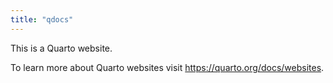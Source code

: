 ```yaml
---
title: "qdocs"
---
```


This is a Quarto website.

To learn more about Quarto websites visit <https://quarto.org/docs/websites>.
